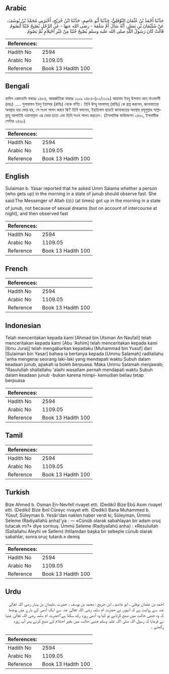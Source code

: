 ## Arabic


<div dir="rtl" lang="ar" style={{fontSize:'larger',backgroundColor:'#f8f9fa',padding:20}}>
حَدَّثَنَا أَحْمَدُ بْنُ عُثْمَانَ النَّوْفَلِيُّ، حَدَّثَنَا أَبُو عَاصِمٍ، حَدَّثَنَا ابْنُ جُرَيْجٍ، أَخْبَرَنِي مُحَمَّدُ بْنُ يُوسُفَ، عَنْ سُلَيْمَانَ بْنِ يَسَارٍ، أَنَّهُ سَأَلَ أُمَّ سَلَمَةَ - رضى الله عنها - عَنِ الرَّجُلِ يُصْبِحُ جُنُبًا أَيَصُومُ قَالَتْ كَانَ رَسُولُ اللَّهِ صلى الله عليه وسلم يُصْبِحُ جُنُبًا مِنْ غَيْرِ احْتِلاَمٍ ثُمَّ يَصُومُ ‏.‏
</div>
<div style={{backgroundColor:'#f8f9fa',padding:20, marginBottom: 10}}><table> <thead> <tr> <th>References:</th> <th></th> </tr> </thead> <tbody><tr><td>Hadith No</td><td>2594</td></tr><tr><td>Arabic No</td><td>1109.05</td></tr><tr><td>Reference</td><td>Book 13 Hadith 100</td></tr></tbody></table></div>

## Bengali


<div dir="ltr" lang="bn" style={{fontSize:'larger',backgroundColor:'#f8f9fa',padding:20}}>
হাদিস একাডেমি নাম্বারঃ ২৪৮৪, আন্তর্জাতিক নাম্বারঃ ১১০৯ ২৪৮৪-(৮০/১১০৯) আহমাদ ইবনু উসমান আন্‌ নাওফালী (রহঃ) ..... সুলায়মান ইবনু ইয়াসার (রাযিঃ) থেকে বর্ণিত। তিনি উম্মু সালামাহ্ (রাযিঃ) কে প্রশ্ন করলেন, জানাবাতের অবস্থায় যার ভোর হয়, সে সওম পালন করবে কি? তিনি বললেন, ইহতিলাম ছাড়াই জানাবাতের অবস্থায় রসূলুল্লাহ সাল্লাল্লাহু আলাইহি ওয়াসাল্লাম এর ভোর হতো এবং তিনি সওম পালন করতেন। (ইসলামিক ফাউন্ডেশন ২৪৬১, ইসলামীক সেন্টার ২৪৬০)
</div>
<div style={{backgroundColor:'#f8f9fa',padding:20, marginBottom: 10}}><table> <thead> <tr> <th>References:</th> <th></th> </tr> </thead> <tbody><tr><td>Hadith No</td><td>2594</td></tr><tr><td>Arabic No</td><td>1109.05</td></tr><tr><td>Reference</td><td>Book 13 Hadith 100</td></tr></tbody></table></div>

## English


<div dir="ltr" lang="en" style={{fontSize:'larger',backgroundColor:'#f8f9fa',padding:20}}>
Sulaiman b. Yasar reported that he asked Umm Salama whether a person (who gets up) in the morning in a state of junub should observe fast. She said:The Messenger of Allah (ﷺ) (at times) got up in the morning in a state of junub, not because of sexual dreams (but on account of intercourse at night), and then observed fast
</div>
<div style={{backgroundColor:'#f8f9fa',padding:20, marginBottom: 10}}><table> <thead> <tr> <th>References:</th> <th></th> </tr> </thead> <tbody><tr><td>Hadith No</td><td>2594</td></tr><tr><td>Arabic No</td><td>1109.05</td></tr><tr><td>Reference</td><td>Book 13 Hadith 100</td></tr></tbody></table></div>

## French


<div dir="ltr" lang="fr" style={{fontSize:'larger',backgroundColor:'#f8f9fa',padding:20}}>

</div>
<div style={{backgroundColor:'#f8f9fa',padding:20, marginBottom: 10}}><table> <thead> <tr> <th>References:</th> <th></th> </tr> </thead> <tbody><tr><td>Hadith No</td><td>2594</td></tr><tr><td>Arabic No</td><td>1109.05</td></tr><tr><td>Reference</td><td>Book 13 Hadith 100</td></tr></tbody></table></div>

## Indonesian


<div dir="ltr" lang="id" style={{fontSize:'larger',backgroundColor:'#f8f9fa',padding:20}}>
Telah menceritakan kepada kami [Ahmad bin Utsman An Naufali] telah menceritakan kepada kami [Abu 'Ashim] telah menceritakan kepada kami [Ibnu Juraij] telah mengabarkan kepadaku [Muhammad bin Yusuf] dari [Sulaiman bin Yasar] bahwa ia bertanya kepada [Ummu Salamah] radliallahu 'anha mengenai seorang laki-laki yang mendapati waktu Subuh dalam keadaan junub, apakah ia boleh berpuasa. Maka Ummu Salamah menjawab; "Rasulullah shallallahu 'alaihi wasallam pernah mendapati waktu Subuh dalam keadaan junub -bukan karena mimpi- kemudian beliau tetap berpuasa
</div>
<div style={{backgroundColor:'#f8f9fa',padding:20, marginBottom: 10}}><table> <thead> <tr> <th>References:</th> <th></th> </tr> </thead> <tbody><tr><td>Hadith No</td><td>2594</td></tr><tr><td>Arabic No</td><td>1109.05</td></tr><tr><td>Reference</td><td>Book 13 Hadith 100</td></tr></tbody></table></div>

## Tamil


<div dir="ltr" lang="ta" style={{fontSize:'larger',backgroundColor:'#f8f9fa',padding:20}}>

</div>
<div style={{backgroundColor:'#f8f9fa',padding:20, marginBottom: 10}}><table> <thead> <tr> <th>References:</th> <th></th> </tr> </thead> <tbody><tr><td>Hadith No</td><td>2594</td></tr><tr><td>Arabic No</td><td>1109.05</td></tr><tr><td>Reference</td><td>Book 13 Hadith 100</td></tr></tbody></table></div>

## Turkish


<div dir="ltr" lang="tr" style={{fontSize:'larger',backgroundColor:'#f8f9fa',padding:20}}>
Bize Ahmed b. Osman En-Nevfelî rivayet etti. (Dediki) Bize Ebû Asım rivayet etti. (Dediki) Bize İbnî Cüreyc rivayet etti. (Dediki) Bana Muhammed b. Yûsuf, Süleyman b. Yesâr'dan naklen haber verdi ki, Süleyman, Ümmü Seleme (Radiyallahû anha)'ya : — «Cünüb olarak sabahlayan bir adam oruç tutacak mı?» diye sormuş. Ümmü Seleme (Radiyallahû anha) : «Resulullah (Sallallahu Aleyhi ve Sellem) ihtilamdan başka bir sebeple cünub olarak sabahlar, sonra oruç tutardı.» demiş
</div>
<div style={{backgroundColor:'#f8f9fa',padding:20, marginBottom: 10}}><table> <thead> <tr> <th>References:</th> <th></th> </tr> </thead> <tbody><tr><td>Hadith No</td><td>2594</td></tr><tr><td>Arabic No</td><td>1109.05</td></tr><tr><td>Reference</td><td>Book 13 Hadith 100</td></tr></tbody></table></div>

## Urdu


<div dir="rtl" lang="ur" style={{fontSize:'larger',backgroundColor:'#f8f9fa',padding:20}}>
احمد بن عثمان نوفلی ، ابو عاصم ، ابن جریج ، محمد بن یوسف ، حضرت سلیمان بن یسار رضی اللہ تعالیٰ عنہ سے روایت ہے کہ انہوں نے حضرت ام سلمہ رضی اللہ تعالیٰ عنہ سے ایک آدمی کے بارے میں پوچھا کہ وہ جنبی حالت میں صبح کرتاہے تو کیا وہ آدمی روزہ رکھ سکتا ہے؟حضرت ام سلمہ رضی اللہ تعالیٰ عنہا نے فرمایا کہ رسول اللہ صلی اللہ علیہ وسلم جنبی حالت میں بغیر احتلام کے صبح کرتے پھر آپ روزہ رکھتے ۔
</div>
<div style={{backgroundColor:'#f8f9fa',padding:20, marginBottom: 10}}><table> <thead> <tr> <th>References:</th> <th></th> </tr> </thead> <tbody><tr><td>Hadith No</td><td>2594</td></tr><tr><td>Arabic No</td><td>1109.05</td></tr><tr><td>Reference</td><td>Book 13 Hadith 100</td></tr></tbody></table></div>